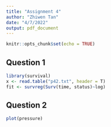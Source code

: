 ```yaml
---
title: "Assignment 4"
author: "Zhiwen Tan"
date: "4/7/2022"
output: pdf_document
---
```


```r
knitr::opts_chunk$set(echo = TRUE)
```

## Question 1

```r
library(survival)
x <- read.table("p42.txt", header = T)
fit <- survreg(Surv(time, status)~log)
```

## Question 2

```r
plot(pressure)
```
